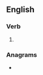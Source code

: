 ==English==

===Verb===
{{head|en|verb form}}

# {{present participle of|en|harnass|nocat=1}}

===Anagrams===
* {{anagrams|en|a=aaghinnrss|narsinghas|ransinghas}}